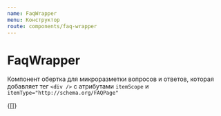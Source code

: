 ```yaml
---
name: FaqWrapper
menu: Конструктор
route: components/faq-wrapper
---
```



# FaqWrapper

Компонент обертка для микроразметки вопросов и ответов, которая добавляет тег `<div />` c атрибутами `itemScope` и `itemType="http://schema.org/FAQPage"`

<CopyToClipboardBox text="import { FaqWrapper } from '@megafon/ui-shared';" />

<DoczTabs>
    {[<Example />]}
</DoczTabs>
